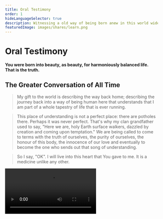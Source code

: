 ```yaml
---
title: Oral Testimony
order: 1
hideLanguageSelector: true
description: Witnessing a old way of being born anew in this world wide web of light.
featuredImage: images/shares/learn.png
---
```


# Oral Testimony

<StatusBanner warning sticky>

**You were born into beauty, as beauty, for harmoniously balanced life. That is the truth.**

</StatusBanner>

## The Greater Conversation of All Time

> My gift to the world is describing the way back home; describing the journey back into a way 
of being human here that understands that I am part of a whole tapestry of life that is ever 
running.

> This place of understanding is not a perfect place: there are potholes there. Perhaps it was 
never perfect. That's why my clan grandfather used to say, "Here we are, holy Earth surface 
walkers, dazzled by creation and coming upon temptation." We are being called to come to terms 
with the truth of ourselves, the purity of ourselves, the honour of this body, the innocence of 
our love and eventually to become the one who sends out that song of understanding.

> So I say, "OK". I will live into this heart that You gave to me. It is a medicine unlike any 
other. 

<Video src="https://www.youtube-nocookie.com/embed/EgntH9le3vs" />

## The Great Law of Peace

This section provides a small experience of a recitation of the Great Law of Peace, in order to 
frame our return to indigenous, sustainable protocols for peace, based on a more accurate 
understanding of our shared, human history.

<Column sx={{ gap:"10%"}}>

<Box>

**Great Law of Peace Recital (Excerpt)**

<Video src="https://www.youtube-nocookie.com/embed/feFwTOUIHkc?start=957" />

</Box>

<Box>

**Two Row Wampum Working Group**

<Video src="https://www.youtube-nocookie.com/embed/HUlibsjmF2I?start=264" />

</Box>

</Column>

## Relevant History and Anthropology

Akala's address at the Oxford Union and David Gareber and David Wengrow's discussion at the 
University of Amsterdam both provide important intellectual background for those less able to 
follow what is being transmitted in the oral testimony above.

<Column sx={{ gap:"10%"}}>

<Box>

**Akala**

<Video src="https://www.youtube-nocookie.com/embed/WUtAxUQjwB4" />

</Box>

<Box>

**David Graeber & David Wengrow**

<Video src="https://www.youtube-nocookie.com/embed/EvUzdJSK4x8" />

</Box>

</Column>

